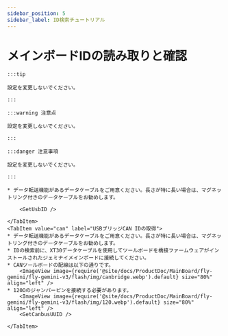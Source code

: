 ```yaml
---
sidebar_position: 5
sidebar_label: ID検索チュートリアル
---
```





# メインボードIDの読み取りと確認

    :::tip

    設定を変更しないでください。

    :::

    :::warning 注意点

    設定を変更しないでください。

    :::

    :::danger 注意事項

    設定を変更しないでください。

    :::

<Tabs>
    <TabItem value="usb" label="USB IDの取得" default>
        
    * データ転送機能があるデータケーブルをご用意ください。長さが特に長い場合は、マグネットリング付きのデータケーブルをお勧めします。
    
        <GetUsbID />
        
    </TabItem>
    <TabItem value="can" label="USBブリッジCAN IDの取得">
    * データ転送機能があるデータケーブルをご用意ください。長さが特に長い場合は、マグネットリング付きのデータケーブルをお勧めします。
    * IDの検索前に、XT30データケーブルを使用してツールボードを橋接ファームウェアがインストールされたジェミナイメインボードに接続してください。
    * CANツールボードの配線は以下の通りです。
        <ImageView image={require('@site/docs/ProductDoc/MainBoard/fly-gemini/fly-gemini-v3/flash/img/canbridge.webp').default} size="80%" align="left" /> 
    * 120Ωのジャンパーピンを接続する必要があります。
        <ImageView image={require('@site/docs/ProductDoc/MainBoard/fly-gemini/fly-gemini-v3/flash/img/120.webp').default} size="80%" align="left" /> 
        <GetCanbusUUID />

    </TabItem>
</Tabs>
